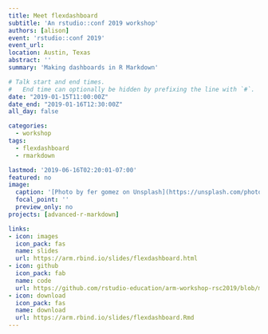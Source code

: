 ```yaml
---
title: Meet flexdashboard
subtitle: 'An rstudio::conf 2019 workshop'
authors: [alison]
event: 'rstudio::conf 2019'
event_url:
location: Austin, Texas
abstract: ''
summary: 'Making dashboards in R Markdown'

# Talk start and end times.
#   End time can optionally be hidden by prefixing the line with `#`.
date: "2019-01-15T11:00:00Z"
date_end: "2019-01-16T12:30:00Z"
all_day: false

categories:
  - workshop
tags:
  - flexdashboard
  - rmarkdown

lastmod: '2019-06-16T02:20:01-07:00'
featured: no
image:
  caption: '[Photo by fer gomez on Unsplash](https://unsplash.com/photos/N-tl1WQzamk)'
  focal_point: ''
  preview_only: no
projects: [advanced-r-markdown]

links:
- icon: images
  icon_pack: fas
  name: slides
  url: https://arm.rbind.io/slides/flexdashboard.html
- icon: github
  icon_pack: fab
  name: code
  url: https://github.com/rstudio-education/arm-workshop-rsc2019/blob/master/static/slides/flexdashboard.Rmd
- icon: download
  icon_pack: fas
  name: download
  url: https://arm.rbind.io/slides/flexdashboard.Rmd
---
```

